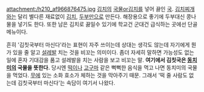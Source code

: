 attachment:/h210_af966876475.jpg
[[김치]]의 [[국물]]or김치를 넣어 끓인 [[국]]. [[김치찌개]]와는 달리 별다른 재료없이 [[김치]], [[두부]]만으로 만든다. 해장용으로 좋기에 두부대신 콩나물을 넣기도 한다. 또한 남은 김치로 끓일수 있기에 학교건 군대건 급식하는 곳에선 단골 메뉴이다.

흔히 '김칫국부터 마신다'라는 표현이 자주 쓰이는데 상대는 생각도 않는데 자기에게 뭔가 있을 줄 알고 [[설레발]] 치는 것을 비꼬는 의미이다. 좀더 자세히 말하면 가능성도 없는 일에 혼자 기대감을 품고 설레발을 치는 사람을 보고 비꼬는 말. '''여기에서 김칫국은 [[동치미]]의 국물을 뜻한다.''' 당시엔 [[떡]]이나 [[고구마]] 같은 뻑뻑한 음식을 먹고 나면 동치미의 국물을 먹었다. [[무]]에 있는 소화 효소가 체하는 것을 막아주기 때문. 그래서 '떡 줄 사람도 없는데 김칫국부터 마신다'는 속담이 여기서 나왔다. 
